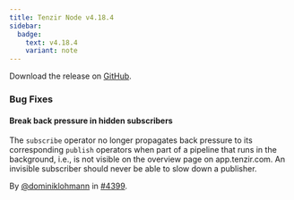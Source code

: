 ```yaml
---
title: Tenzir Node v4.18.4
sidebar:
  badge:
    text: v4.18.4
    variant: note
---
```


Download the release on [GitHub](https://github.com/tenzir/tenzir/releases/tag/v4.18.4).

### Bug Fixes

#### Break back pressure in hidden subscribers

The `subscribe` operator no longer propagates back pressure to its corresponding
`publish` operators when part of a pipeline that runs in the background, i.e.,
is not visible on the overview page on app.tenzir.com. An invisible subscriber
should never be able to slow down a publisher.

By [@dominiklohmann](https://github.com/dominiklohmann) in [#4399](https://github.com/tenzir/tenzir/pull/4399).
